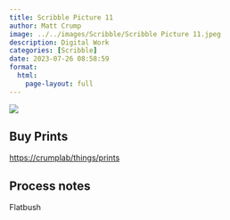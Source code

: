 ```yaml
---
title: Scribble Picture 11
author: Matt Crump
image: ../../images/Scribble/Scribble Picture 11.jpeg
description: Digital Work
categories: [Scribble]
date: 2023-07-26 08:58:59
format:
  html:
    page-layout: full
---
```


![](../../images/Scribble/Scribble Picture 11.jpeg)

## Buy Prints

[https://crumplab/things/prints](https://crumplab/things/prints)

## Process notes

Flatbush
